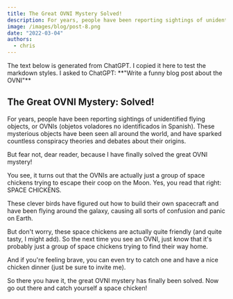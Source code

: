 ```yaml
---
title: The Great OVNI Mystery Solved!
description: For years, people have been reporting sightings of unidentified flying objects, or OVNIs.
image: /images/blog/post-8.png
date: "2022-03-04"
authors:
  - chris
---
```


<Callout>
  The text below is generated from ChatGPT. I copied it here to test the
  markdown styles. I asked to ChatGPT: **"Write a funny blog post about the
  OVNI"**
</Callout>

## The Great OVNI Mystery: Solved!

For years, people have been reporting sightings of unidentified flying objects, or OVNIs (objetos voladores no identificados in Spanish). These mysterious objects have been seen all around the world, and have sparked countless conspiracy theories and debates about their origins.

But fear not, dear reader, because I have finally solved the great OVNI mystery!

You see, it turns out that the OVNIs are actually just a group of space chickens trying to escape their coop on the Moon. Yes, you read that right: SPACE CHICKENS.

These clever birds have figured out how to build their own spacecraft and have been flying around the galaxy, causing all sorts of confusion and panic on Earth.

But don't worry, these space chickens are actually quite friendly (and quite tasty, I might add). So the next time you see an OVNI, just know that it's probably just a group of space chickens trying to find their way home.

And if you're feeling brave, you can even try to catch one and have a nice chicken dinner (just be sure to invite me).

So there you have it, the great OVNI mystery has finally been solved. Now go out there and catch yourself a space chicken!
